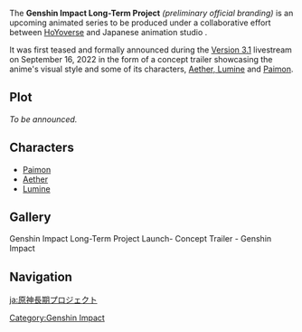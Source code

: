 {{Anime Infobox
|image       = Genshin Impact Long-Term Project.png
|type        = Animated series
|releaseDate = TBA
|studio      = {{w|ufotable}}
<!--
|seasons     = TBA
|episodes    = TBA-->
}}
The '''Genshin Impact Long-Term Project''' ''(preliminary official branding)'' is an upcoming animated series to be produced under a collaborative effort between [[MiHoYo|HoYoverse]] and Japanese animation studio {{w|ufotable}}.

It was first teased and formally announced during the [[Version/3.1|Version 3.1]] livestream on September 16, 2022 in the form of a concept trailer showcasing the anime's visual style and some of its characters, [[Traveler|Aether, Lumine]] and [[Paimon]].

==Plot==
''To be announced.''

==Characters==
*[[Paimon]]
*[[Aether]]
*[[Lumine]]

==Gallery==
<gallery>
Genshin Impact Long-Term Project Launch- Concept Trailer - Genshin Impact
</gallery>

==Navigation==
{{Lore Navbox}}

[[Category:Genshin Impact]]

[[ja:原神長期プロジェクト]]